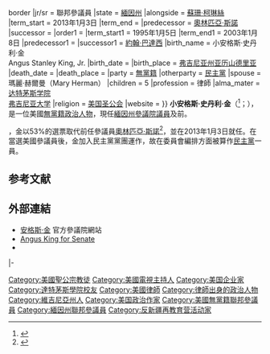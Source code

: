 {{noteTA
|1=zh-hans:斯坦利;zh-hant:史丹利;
}}
{{Expand|time=2015-07-07T11:44:07+00:00}}
{{请求翻译|time=2015-07-07T11:44:07+00:00}}{{Infobox Officeholder
|name         = 安格斯·金<br>Angus King
|image        = Angus King, official portrait, 113th Congress.jpg{{!}}border
|jr/sr        = 聯邦參議員
|state        = [[緬因州|緬因州]]
|alongside    = [[蘇珊·柯琳絲|蘇珊·柯琳絲]]
|term_start   = 2013年1月3日
|term_end     = 
|predecessor  = [[奧林匹亞·斯諾|奧林匹亞·斯諾]]
|successor    = 
|order1       = {{le|緬因州州長列表|List of Governors of Maine|第72任}}{{le|緬因州州長|Governor of Maine}}
|term_start1  = 1995年1月5日
|term_end1    = 2003年1月8日
|predecessor1 = {{le|小約翰·R·麥克納|John R. McKernan, Jr.|約翰·麥克納}}
|successor1   = [[約翰·巴達西|約翰·巴達西]]
|birth_name   = 小安格斯·史丹利·金<br>Angus Stanley King, Jr.
|birth_date   = {{birth date and age|1944|03|31}}
|birth_place  = {{US}}[[弗吉尼亚州|弗吉尼亚州]][[亚历山德里亚_(弗吉尼亚州)|亚历山德里亚]]
|death_date   = 
|death_place  = 
|party = [[無黨籍|無黨籍]]{{small|（1993年至今）}}
|otherparty        = [[民主黨_(美國)|民主黨]]{{small|（1993年前）}}
|spouse       = 瑪麗·赫爾曼（Mary Herman）{{small|（1984年至今）}}
|children     = 5
|profession   = 律師
|alma_mater   = [[达特茅斯学院|达特茅斯学院]]<br>[[弗吉尼亚大学法学院|弗吉尼亚大学]]
|religion     = [[美国圣公会|美国圣公会]]
|website      = {{URL|http://www.king.senate.gov|參議院網站}}
}}
'''小安格斯·史丹利·金'''（{{lang-en|Angus Stanley King, Jr.}}<ref name=hsieu>{{cite web |author=Angus S. King |url=http://digitalcommons.bowdoin.edu/mitchelloralhistory/105/ |title="Interview with Angus King by Andrea L’Hommedieu" by Angus S. King |publisher=Digitalcommons.bowdoin.edu |date= |accessdate=2012-11-13 |archive-date=2021-02-16 |archive-url=https://web.archive.org/web/20210216181840/https://digitalcommons.bowdoin.edu/mitchelloralhistory/105/ |dead-url=no }}</ref>；{{bd|1944年|3月31日||}}），是一位美國[[無黨籍|無黨籍]][[政治人物|政治人物]]，現任[[緬因州|緬因州]][[美國參議院|參議院議員]]及前{{le|緬因州州長|Governor of Maine}}。

{{le|2012年緬因州美國參議院議員選舉|United States Senate election in Maine, 2012}}，金以53%的選票取代前任{{le|緬因州共和黨|Maine Republican Party|緬因州共和黨籍}}參議員[[奧林匹亞·斯諾|奧林匹亞·斯諾]]<ref>{{cite web|title=Election Center|url=http://www.cnn.com/election/2012/results/state/ME/senate|work=Senate: Maine|publisher=CNN|accessdate=2012-11-14|archive-date=2020-09-26|archive-url=https://web.archive.org/web/20200926031512/http://www.cnn.com/election/2012/results/state/ME/senate/|dead-url=no}}</ref>，並在2013年1月3日就任。在當選美國參議員後，金加入民主黨黨團運作，故在委員會編排方面被算作[[民主黨_(美國)|民主黨]]一員。

==参考文献==
{{reflist}}

==外部連結==
{{Commons category|Angus King}}
*[http://king.senate.gov 安格斯·金] {{Wayback|url=http://king.senate.gov/ |date=20210305091157 }} 官方參議院網站
*[https://web.archive.org/web/20120320050024/http://www.angus2012.com/ Angus King for Senate]
*{{Dmoz|Regional/North_America/United_States/Maine/Government/Federal/US_Senate/Angus_King_%5BI%5D}}

{{s-start}}
{{s-off}}
{{s-bef|before={{le|小約翰·R·麥克納|John R. McKernan, Jr.|約翰·麥克納}}}}
{{s-ttl|title={{le|緬因州州長|Governor of Maine}}|years=1995年－2003年}}
{{s-aft|after=[[約翰·巴達西|約翰·巴達西]]}}
|-
{{s-par|us-sen}}
{{s-bef|before=[[奧林匹亞·斯諾|奧林匹亞·斯諾]]}}
{{s-ttl|title={{le|緬因州美國參議員列表|List of United States Senators from Maine|緬因州第1類參議員}}|years=2013年－|alongside=[[蘇珊·柯琳絲|蘇珊·柯琳絲]]}}
{{s-inc}}
{{s-prec|usa}}
{{s-bef|before=[[馬丁·海因里希|馬丁·海因里希]]}}
{{s-ttl|title=[[美國參議員資歷|美國參議員資歷]]|years=第57位}}
{{s-aft|after=[[蒂姆·凱恩|蒂姆·凱恩]]}}
{{s-end}}

{{Current U.S. Senators}}
{{Authority control}}
{{DEFAULTSORT:King, Angus}}
[[Category:美國聖公宗教徒|Category:美國聖公宗教徒]]
[[Category:美國電視主持人|Category:美國電視主持人]]
[[Category:美国企业家|Category:美国企业家]]
[[Category:達特茅斯學院校友|Category:達特茅斯學院校友]]
[[Category:美國律師|Category:美國律師]]
[[Category:律師出身的政治人物|Category:律師出身的政治人物]]
[[Category:維吉尼亞州人|Category:維吉尼亞州人]]
[[Category:美国政治作家|Category:美国政治作家]]
[[Category:美國無黨籍聯邦參議員|Category:美國無黨籍聯邦參議員]]
[[Category:緬因州聯邦參議員|Category:緬因州聯邦參議員]]
[[Category:反新疆再教育营活动家|Category:反新疆再教育营活动家]]